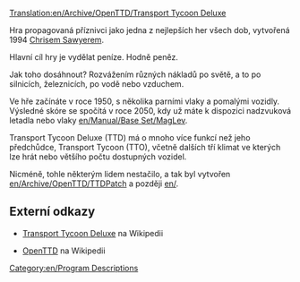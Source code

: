 [[Translation:en/Archive/OpenTTD/Transport Tycoon Deluxe]]
 

Hra propagovaná příznivci jako jedna z nejlepších her všech dob, vytvořená 1994 [http://www.chrissawyer.com Chrisem Sawyerem].  

Hlavní cíl hry je vydělat peníze. Hodně peněz. 

Jak toho dosáhnout? Rozvážením různých nákladů po světě, a to po silnicích, železnicích, po vodě nebo vzduchem.  

Ve hře začínáte v roce 1950, s několika parními vlaky a pomalými vozidly. Výsledné skóre se spočítá v roce 2050, kdy už máte k dispozici nadzvuková letadla nebo vlaky [[en/Manual/Base Set/MagLev]]. 

Transport Tycoon Deluxe (TTD) má o mnoho více funkcí než jeho předchůdce, Transport Tycoon (TTO), včetně dalších tří klimat ve kterých lze hrát nebo většího počtu dostupných vozidel. 


Nicméně, tohle některým lidem nestačilo, a tak byl vytvořen [[en/Archive/OpenTTD/TTDPatch]] a později [[en/]]. 

==Externí odkazy== 

* [https://www.wikipedia.org/wiki/Transport_Tycoon Transport Tycoon Deluxe] na Wikipedii 

* [https://www.wikipedia.org/wiki/OpenTTD OpenTTD] na Wikipedii 

[[Category:en/Program Descriptions]]